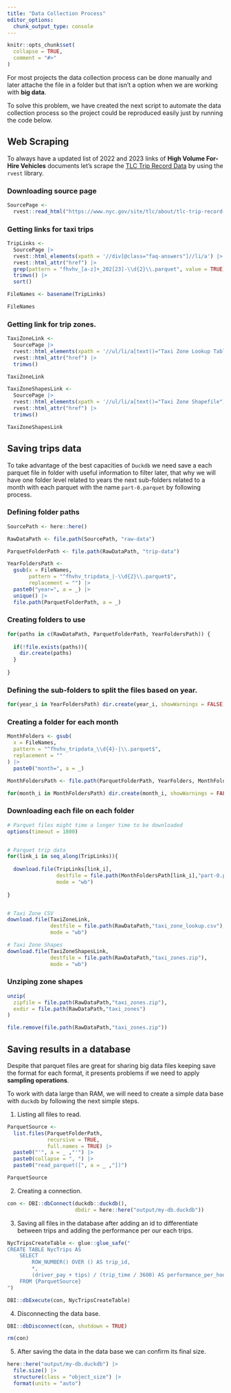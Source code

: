 ```yaml
---
title: "Data Collection Process"
editor_options: 
  chunk_output_type: console
---
```


```r
knitr::opts_chunk$set(
  collapse = TRUE,
  comment = "#>"
)
```

For most projects the data collection process can be done manually and later attache the file in a folder but that isn't a option when we are working with **big data**.

To solve this problem, we have created the next script to automate the data collection process so the project could be reproduced easily just by running the code below.


## Web Scraping

To always have a updated list of 2022 and 2023 links of **High Volume For-Hire Vehicles** documents let's scrape the [TLC Trip Record Data](https://www.nyc.gov/site/tlc/about/tlc-trip-record-data.page) by using the `rvest` library.

### Downloading source page

```r
SourcePage <-
  rvest::read_html("https://www.nyc.gov/site/tlc/about/tlc-trip-record-data.page")
```


### Getting links for taxi trips

```r
TripLinks <-
  SourcePage |>
  rvest::html_elements(xpath = '//div[@class="faq-answers"]//li/a') |>
  rvest::html_attr("href") |>
  grep(pattern = "fhvhv_[a-z]+_202[23]-\\d{2}\\.parquet", value = TRUE) |>
  trimws() |>
  sort()

FileNames <- basename(TripLinks)

FileNames
```

### Getting link for trip zones.

```r
TaxiZoneLink <-
  SourcePage |>
  rvest::html_elements(xpath = '//ul/li/a[text()="Taxi Zone Lookup Table"]')  |>
  rvest::html_attr("href") |>
  trimws()

TaxiZoneLink
```

```r
TaxiZoneShapesLink <-
  SourcePage |>
  rvest::html_elements(xpath = '//ul/li/a[text()="Taxi Zone Shapefile"]')  |>
  rvest::html_attr("href") |>
  trimws()

TaxiZoneShapesLink
```

## Saving trips data

To take advantage of the best capacities of `Duckdb` we need save a each parquet file in folder with useful information to filter later, that why we will have one folder level related to years the next sub-folders related to a month with each parquet with the name `part-0.parquet` by following process.

### Defining folder paths

```r
SourcePath <- here::here()

RawDataPath <- file.path(SourcePath, "raw-data")

ParquetFolderPath <- file.path(RawDataPath, "trip-data")

YearFoldersPath <- 
  gsub(x = FileNames,
       pattern = "^fhvhv_tripdata_|-\\d{2}\\.parquet$",
       replacement = "") |>
  paste0("year=", a = _) |>
  unique() |>
  file.path(ParquetFolderPath, a = _)

```

### Creating folders to use

```r
for(paths in c(RawDataPath, ParquetFolderPath, YearFoldersPath)) {
  
  if(!file.exists(paths)){
    dir.create(paths)
  }
  
}
```

### Defining the sub-folders to split the files based on year.

```r
for(year_i in YearFoldersPath) dir.create(year_i, showWarnings = FALSE)
```

### Creating a folder for each month

```r
MonthFolders <- gsub(
  x = FileNames,
  pattern = "^fhvhv_tripdata_\\d{4}-|\\.parquet$",
  replacement = ""
) |>
  paste0("month=", a = _)

MonthFoldersPath <- file.path(ParquetFolderPath, YearFolders, MonthFolders)

for(month_i in MonthFoldersPath) dir.create(month_i, showWarnings = FALSE)
```

### Downloading each file on each folder

```r
# Parquet files might time a longer time to be downloaded
options(timeout = 1800)


# Parquet trip data
for(link_i in seq_along(TripLinks)){
  
  download.file(TripLinks[link_i],
                destfile = file.path(MonthFoldersPath[link_i],"part-0.parquet"),
                mode = "wb")
  
}


# Taxi Zone CSV
download.file(TaxiZoneLink,
              destfile = file.path(RawDataPath,"taxi_zone_lookup.csv"),
              mode = "wb")

# Taxi Zone Shapes
download.file(TaxiZoneShapesLink,
              destfile = file.path(RawDataPath,"taxi_zones.zip"),
              mode = "wb")
```

### Unziping zone shapes

```r
unzip(
  zipfile = file.path(RawDataPath,"taxi_zones.zip"),
  exdir = file.path(RawDataPath,"taxi_zones")
)

file.remove(file.path(RawDataPath,"taxi_zones.zip"))
```


## Saving results in a database

Despite that parquet files are great for sharing big data files keeping save the format for each format, it presents problems if we need to apply **sampling operations**.

To work with data large than RAM, we will need to create a simple data base with `duckdb` by following the next simple steps.

1. Listing all files to read.

```r
ParquetSource <-
  list.files(ParquetFolderPath,
             recursive = TRUE,
             full.names = TRUE) |>
  paste0("'", a = _ ,"'") |> 
  paste0(collapse = ", ") |>
  paste0("read_parquet([", a = _ ,"])")

ParquetSource
```

2. Creating a connection.

```r
con <- DBI::dbConnect(duckdb::duckdb(), 
                      dbdir = here::here("output/my-db.duckdb"))
```

3. Saving all files in the database after adding an id to differentiate between trips and adding the performance per our each trips.

```r
NycTripsCreateTable <- glue::glue_safe("
CREATE TABLE NycTrips AS
    SELECT 
        ROW_NUMBER() OVER () AS trip_id,
        *,
        (driver_pay + tips) / (trip_time / 3600) AS performance_per_hour
    FROM {ParquetSource}
")

DBI::dbExecute(con, NycTripsCreateTable)
```

4. Disconnecting the data base.

```r
DBI::dbDisconnect(con, shutdown = TRUE)

rm(con)
```


5. After saving the data in the data base we can confirm its final size.

```r
here::here("output/my-db.duckdb") |>
  file.size() |>
  structure(class = "object_size") |>
  format(units = "auto")
```

